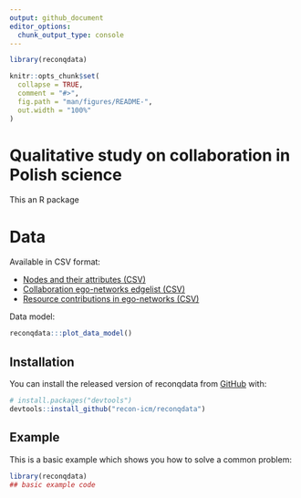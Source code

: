 ```yaml
---
output: github_document
editor_options: 
  chunk_output_type: console
---
```


<!-- README.md is generated from README.Rmd. Please edit that file -->

```r
library(reconqdata)

knitr::opts_chunk$set(
  collapse = TRUE,
  comment = "#>",
  fig.path = "man/figures/README-",
  out.width = "100%"
)
```
# Qualitative study on collaboration in Polish science 

<!-- badges: start -->
<!-- badges: end -->


This an R package

# Data

Available in CSV format:

- [Nodes and their attributes (CSV)](https://github.com/recon-icm/reconqdata/blob/master/data-raw/nodes.csv)
- [Collaboration ego-networks edgelist (CSV)](https://github.com/recon-icm/reconqdata/blob/master/data-raw/collaboration.csv)
- [Resource contributions in ego-networks (CSV)](https://github.com/recon-icm/reconqdata/blob/master/data-raw/collaboration.csv)

Data model:

```r
reconqdata:::plot_data_model()
```


## Installation

You can install the released version of reconqdata from [GitHub](https://github.com/recon-icm/reconqdata) with:

```r
# install.packages("devtools")
devtools::install_github("recon-icm/reconqdata")
```



## Example

This is a basic example which shows you how to solve a common problem:

```r
library(reconqdata)
## basic example code
```
